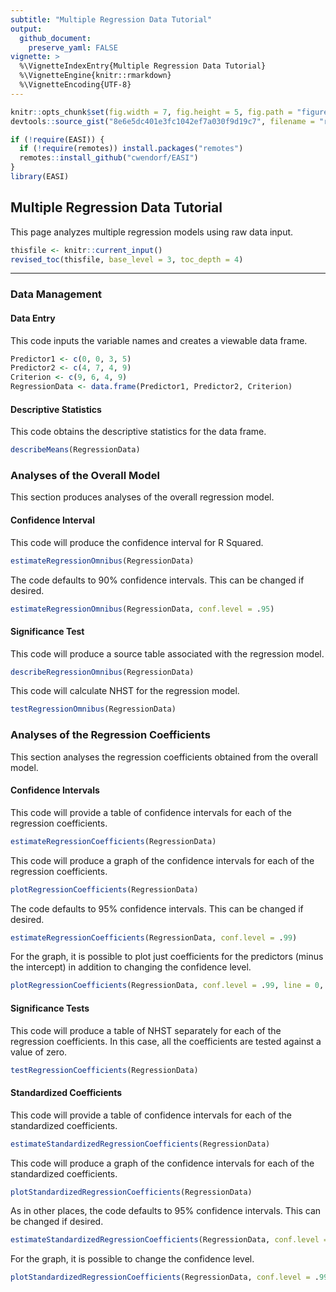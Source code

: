 ```yaml
---
subtitle: "Multiple Regression Data Tutorial"
output:
  github_document:
    preserve_yaml: FALSE
vignette: >
  %\VignetteIndexEntry{Multiple Regression Data Tutorial}
  %\VignetteEngine{knitr::rmarkdown}
  %\VignetteEncoding{UTF-8}
---
```


```r
knitr::opts_chunk$set(fig.width = 7, fig.height = 5, fig.path = "figures/", echo = TRUE, warning = FALSE, message = FALSE)
devtools::source_gist("8e6e5dc401e3fc1042ef7a030f9d19c7", filename = "revised_toc.R")
```

```r
if (!require(EASI)) {
  if (!require(remotes)) install.packages("remotes")
  remotes::install_github("cwendorf/EASI")
}
library(EASI)
```

## Multiple Regression Data Tutorial

This page analyzes multiple regression models using raw data input.

```r
thisfile <- knitr::current_input()
revised_toc(thisfile, base_level = 3, toc_depth = 4)
```

---

### Data Management

#### Data Entry

This code inputs the variable names and creates a viewable data frame.
```r
Predictor1 <- c(0, 0, 3, 5)
Predictor2 <- c(4, 7, 4, 9)
Criterion <- c(9, 6, 4, 9)
RegressionData <- data.frame(Predictor1, Predictor2, Criterion)
```

#### Descriptive Statistics

This code obtains the descriptive statistics for the data frame.
```r
describeMeans(RegressionData)
```

### Analyses of the Overall Model

This section produces analyses of the overall regression model.

#### Confidence Interval

This code will produce the confidence interval for R Squared.
```r
estimateRegressionOmnibus(RegressionData)
```

The code defaults to 90% confidence intervals. This can be changed if desired.
```r
estimateRegressionOmnibus(RegressionData, conf.level = .95)
```

#### Significance Test

This code will produce a source table associated with the regression model.
```r
describeRegressionOmnibus(RegressionData)
```

This code will calculate NHST for the regression model.
```r
testRegressionOmnibus(RegressionData)
```

### Analyses of the Regression Coefficients

This section analyses the regression coefficients obtained from the overall model.

#### Confidence Intervals 

This code will provide a table of confidence intervals for each of the regression coefficients.
```r
estimateRegressionCoefficients(RegressionData)
```

This code will produce a graph of the confidence intervals for each of the regression coefficients.
```r
plotRegressionCoefficients(RegressionData)
```

The code defaults to 95% confidence intervals. This can be changed if desired.
```r
estimateRegressionCoefficients(RegressionData, conf.level = .99)
```

For the graph, it is possible to plot just coefficients for the predictors (minus the intercept) in addition to changing the confidence level.
```r
plotRegressionCoefficients(RegressionData, conf.level = .99, line = 0, intercept = FALSE)
```

#### Significance Tests

This code will produce a table of NHST separately for each of the regression coefficients. In this case, all the coefficients are tested against a value of zero.
```r
testRegressionCoefficients(RegressionData)
```

#### Standardized Coefficients

This code will provide a table of confidence intervals for each of the standardized coefficients.
```r
estimateStandardizedRegressionCoefficients(RegressionData)
```

This code will produce a graph of the confidence intervals for each of the standardized coefficients.
```r
plotStandardizedRegressionCoefficients(RegressionData)
```

As in other places, the code defaults to 95% confidence intervals. This can be changed if desired.
```r
estimateStandardizedRegressionCoefficients(RegressionData, conf.level = .99)
```

For the graph, it is possible to change the confidence level.
```r
plotStandardizedRegressionCoefficients(RegressionData, conf.level = .99)
```
